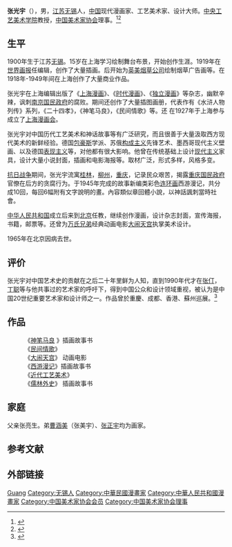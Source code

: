 {{Otheruses|other=名为张光宇的其他人物|张廷燎}}

'''张光宇'''（{{bd|1900年|8月25日|1965年|5月4日|catIdx=Z张}}），男，[[江苏|江苏]][[无锡|无锡]]人，[[中国|中国]]现代漫画家、工艺美术家、设计大师。[[中央工艺美术学院|中央工艺美术学院]]教授，[[中国美术家协会|中国美术家协会]]理事。<ref>{{Cite book|title=中国当代文化艺术名人大辞典|author=刘波主编|publisher=国际文化出版公司|year=1993|isbn=9787800493898|location=北京|pages=}}</ref><ref>{{Cite book|title=中国当代艺术界名人录|author=中国名人研究院编; 异天, 戈德主编|publisher=社会科学文献出版社|year=1993|isbn=|location=北京|pages=}}</ref>

== 生平 ==
1900年生于江苏[[无锡|无锡]]。15岁在上海学习绘制舞台布景，开始创作生涯。1919年在[[世界画报|世界画报]]任编辑，创作了大量插画。后开始为[[英美烟草公司|英美烟草公司]]绘制烟草广告画等。在1918年-1949年间在上海创作了大量商业作品。

张光宇在上海编辑出版了《[[上海漫画|上海漫画]]》、《[[时代漫画|时代漫画]]》、《[[独立漫画_(杂志)|独立漫画]]》等杂志，幽默辛辣，讽刺[[南京国民政府|南京国民政府]]的腐败。期间还创作了大量插图画册，代表作有《水浒人物列传》系列，《二十四孝》，《神笔马良》，《民间情歌》等。还
在1927年于上海参与成立了[[上海漫画会|上海漫画会]]。

张光宇对中国历代工艺美术和神话故事等有广泛研究，而且很善于大量汲取西方现代美术的新鲜经验。德国[[包豪斯|包豪斯]]学派、苏俄[[构成主义_(艺术)|构成主义]]先锋艺术、墨西哥现代主义壁画、以及德国[[表现主义|表现主义]]等，对他都有很大影响。他曾在传统基础上设计[[现代主义|现代主义]]家具，设计大量小说封面，插画和电影海报等。取材广泛，形式多样，风格多变。

[[抗日战争|抗日战争]]期间，张光宇流寓[[桂林|桂林]]，[[柳州|柳州]]，[[重庆|重庆]]，记录民众艰苦，揭露[[重庆国民政府|重庆国民政府]]官僚在后方的贪腐行为。于1945年完成的故事新编类彩色[[连环画|连环画]]西游漫记，共分成10回，每回6幅附有文字說明的畫。內容類似章回體小說，以神話諷刺當時社會。

[[中华人民共和国|中华人民共和国]]成立后来到[[北京|北京]]任教，继续创作漫画，设计杂志封面，宣传海报，书籍，邮票等。还曾为[[万氏兄弟|万氏兄弟]]经典动画电影[[大闹天宫|大闹天宫]]执掌美术设计。

1965年在北京因病去世。

== 评价 ==
张光宇对中国艺术史的贡献在之后二十年里鲜为人知，直到1990年代才在[[张仃|张仃]]，[[丁聪|丁聪]]等与他共事过的艺术家的呼吁下，得到中国公众和设计领域重视，被认为是中国20世纪重要艺术家和设计师之一。作品曾於重慶、成都、香港、蘇州巡展。<ref>{{cite web| url=http://www.szmuseum.com/default.php?mod=article&do=detail&tid=4038| title=西游漫记——张光宇艺术作品展| publisher=[[蘇州博物館|蘇州博物館]]| date=2012-12-20| accessdate=2015-05-14| deadurl=yes| archiveurl=https://web.archive.org/web/20150518101358/http://www.szmuseum.com/default.php?mod=article&do=detail&tid=4038| archivedate=2015-05-18}}</ref>

== 作品 ==
:《[[神笔马良|神笔马良]] 》插画故事书
:《[[民间情歌|民间情歌]]》
:《[[大闹天宫|大闹天宫]]》 动画电影
:《[[西游漫记|西游漫记]]》插画故事书
:《[[近代工艺美术|近代工艺美术]]》
:《[[儒林外史|儒林外史]]》 插画故事书

== 家庭 ==
父亲张亮生。弟[[曹涵美|曹涵美]]（张美宇）、[[张正宇|张正宇]]均为画家。

== 参考文献 ==
{{reflist}}

== 外部链接 ==
{{Navboxes 
| title  = 张光宇在[[中国美术家协会|中国美术家协会]]的职务
| list1  =
{{中国美术家协会第一届理事会}}
{{中国美术家协会第二届理事会}}
}}

{{Authority control}}
{{DEFAULTSORT:Zhang张}}
[[Category:張姓|Guang]]
[[Category:无锡人|Category:无锡人]]
[[Category:中華民國漫畫家|Category:中華民國漫畫家]]
[[Category:中華人民共和國漫畫家|Category:中華人民共和國漫畫家]]
[[Category:中国美术家协会会员|Category:中国美术家协会会员]]
[[Category:中国美术家协会理事|Category:中国美术家协会理事]]